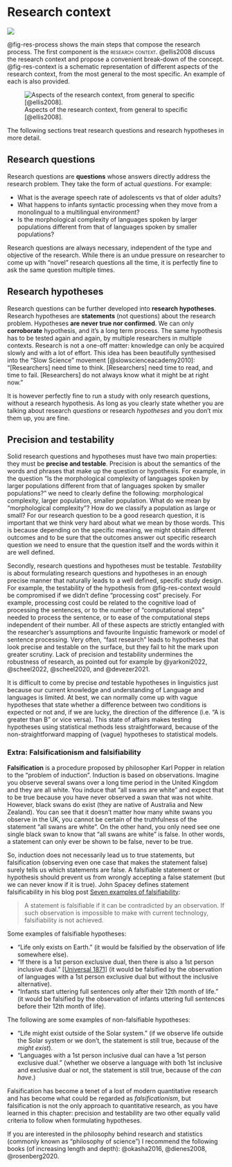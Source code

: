 # Research context {#sec-res-context}

![](https://img.shields.io/badge/Area-Research_methods-blue)

@fig-res-process shows the main steps that compose the research process. The first component is the [research context]{.smallcaps}. @ellis2008 discuss the research context and propose a convenient break-down of the concept. @fig-res-context is a schematic representation of different aspects of the research context, from the most general to the most specific. An example of each is also provided.

![Aspects of the research context, from general to specific [@ellis2008].](img/research-topic.png){#fig-res-context}

The following sections treat research questions and research hypotheses in more detail.

## Research questions

Research questions are **questions** whose answers directly address the research problem. They take the form of actual *questions*. For example:

-   What is the average speech rate of adolescents vs that of older adults?
-   What happens to infants syntactic processing when they move from a monolingual to a multilingual environment?
-   Is the morphological complexity of languages spoken by larger populations different from that of languages spoken by smaller populations?

Research questions are always necessary, independent of the type and objective of the research. While there is an undue pressure on researcher to come up with "novel" research questions all the time, it is perfectly fine to ask the same question multiple times.

<!-- TODO: Add link to repro/repli -->

## Research hypotheses

Research questions can be further developed into **research hypotheses**. Research hypotheses are **statements** (not questions) about the research problem. Hypotheses **are never true nor confirmed**. We can only **corroborate** hypothesis, and it's a long term process. The same hypothesis has to be tested again and again, by multiple researchers in multiple contexts. Research is not a one-off matter: knowledge can only be acquired slowly and with a lot of effort. This idea has been beautifully synthesised into the "Slow Science" movement [@slowscienceacademy2010]: "\[Researchers\] need time to think. \[Researchers\] need time to read, and time to fail. \[Researchers\] do not always know what it might be at right now."

It is however perfectly fine to run a study with only research questions, without a research hypothesis. As long as you clearly state whether you are talking about research *questions* or research *hypotheses* and you don't mix them up, you are fine.

## Precision and testability

Solid research questions and hypotheses must have two main properties: they must be **precise and testable**. Precision is about the semantics of the words and phrases that make up the question or hypothesis. For example, in the question "Is the morphological complexity of languages spoken by larger populations different from that of languages spoken by smaller populations?" we need to clearly define the following: morphological complexity, larger population, smaller population. What do we mean by "morphological complexity"? How do we classify a population as large or small? For our research question to be a good research question, it is important that we think very hard about what we mean by those words. This is because depending on the specific meaning, we might obtain different outcomes and to be sure that the outcomes answer out specific research question we need to ensure that the question itself and the words within it are well defined.

Secondly, research questions and hypotheses must be testable. *Testability* is about formulating research questions and hypotheses in an enough precise manner that naturally leads to a well defined, specific study design. For example, the testability of the hypothesis from @fig-res-context would be compromised if we didn't define "processing cost" precisely. For example, processing cost could be related to the cognitive load of processing the sentences, or to the number of "computational steps" needed to process the sentence, or to ease of the computational steps independent of their number. All of these aspects are strictly entangled with the researcher's assumptions and favourite linguistic framework or model of sentence processing. Very often, "fast research" leads to hypotheses that look precise and testable on the surface, but they fail to hit the mark upon greater scrutiny. Lack of precision and testability undermines the robustness of research, as pointed out for example by @yarkoni2022, @scheel2022, @scheel2020, and @devezer2021.

It is difficult to come by precise *and* testable hypotheses in linguistics just because our current knowledge and understanding of Language and languages is limited. At best, we can normally come up with vague hypotheses that state whether a difference between two conditions is expected or not and, if we are lucky, the direction of the difference (i.e. "A is greater than B" or vice versa). This state of affairs makes testing hypotheses using statistical methods less straightforward, because of the non-straightforward mapping of (vague) hypotheses to statistical models.

::: {.callout-important collapse="true"}
### Extra: Falsificationism and falsifiability

**Falsification** is a procedure proposed by philosopher Karl Popper in relation to the "problem of induction". Induction is based on observations. Imagine you observe several swans over a long time period in the United Kingdom and they are all white. You induce that "all swans are white" and expect that to be true because you have never observed a swan that was not white. However, black swans do exist (they are native of Australia and New Zealand). You can see that it doesn't matter how many white swans you observe in the UK, you cannot be certain of the truthfulness of the statement "all swans are white". On the other hand, you only need see one single black swan to know that "all swans are white" is false. In other words, a statement can only ever be shown to be false, never to be true.

So, induction does not necessarily lead us to true statements, but falsification (observing even one case that makes the statement false) surely tells us which statements are false. A falsifiable statement or hypothesis should prevent us from wrongly accepting a false statement (but we can never know if it is true). John Spacey defines statement falsificability in his blog post [Seven examples of falsifiability](https://simplicable.com/new/falsifiability):

> A statement is falsifiable if it can be contradicted by an observation. If such observation is impossible to make with current technology, falsifiability is not achieved.

Some examples of falsifiable hypotheses:

-   "Life only exists on Earth." (it would be falsified by the observation of life somewhere else).
-   "If there is a 1st person exclusive dual, then there is also a 1st person inclusive dual." [\[Universal 1871\]](https://typo.uni-konstanz.de/rara/universals-archive/1876/) (it would be falsified by the observation of languages with a 1st person exclusive dual but without the inclusive alternative).
-   "Infants start uttering full sentences only after their 12th month of life." (it would be falsified by the observation of infants uttering full sentences before their 12th month of life).

The following are some examples of non-falsifiable hypotheses:

-   "Life might exist outside of the Solar system." (if we observe life outside the Solar system or we don't, the statement is still true, because of the *might exist*).
-   "Languages with a 1st person inclusive dual can have a 1st person exclusive dual." (whether we observe a language with both 1st inclusive and exclusive dual or not, the statement is still true, because of the *can have*.)

Falsification has become a tenet of a lost of modern quantitative research and has become what could be regarded as *falsificationism*, but falsification is not the only approach to quantitative research, as you have learned in this chapter: precision and testability are two other equally valid criteria to follow when formulating hypotheses.

If you are interested in the philosophy behind research and statistics (commonly known as "philosophy of science") I recommend the following books (of increasing length and depth): @okasha2016, @dienes2008, @rosenberg2020.
:::
